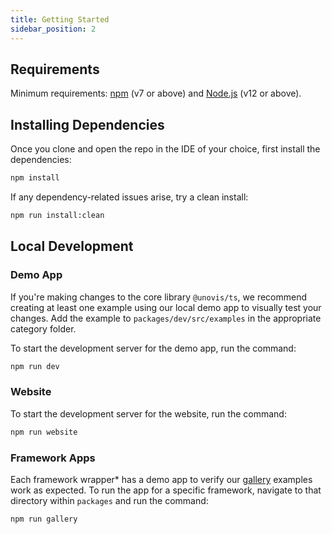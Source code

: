 ```yaml
---
title: Getting Started
sidebar_position: 2
---
```


## Requirements
Minimum requirements: [npm](https://www.npmjs.com/get-npm) (v7 or above)
and [Node.js](https://nodejs.org/en/download/) (v12 or above).

## Installing Dependencies

Once you clone and open the repo in the IDE of your choice, first install the dependencies:

```bash
npm install
```

If any dependency-related issues arise, try a clean install:
```bash
npm run install:clean
```

## Local Development
### Demo App
If you're making changes to the core library `@unovis/ts`, we recommend creating at least one example using our local demo app to visually test your changes.
Add the example to `packages/dev/src/examples` in the appropriate category folder.

To start the development server for the demo app, run the command:

```bash
npm run dev
```

### Website
To start the development server for the website, run the command:

```bash
npm run website
```

### Framework Apps
Each framework wrapper* has a demo app to verify our [gallery](../gallery) examples work as expected.
To run the app for a specific framework, navigate to that directory within `packages` and run the command:

```bash
npm run gallery
```
